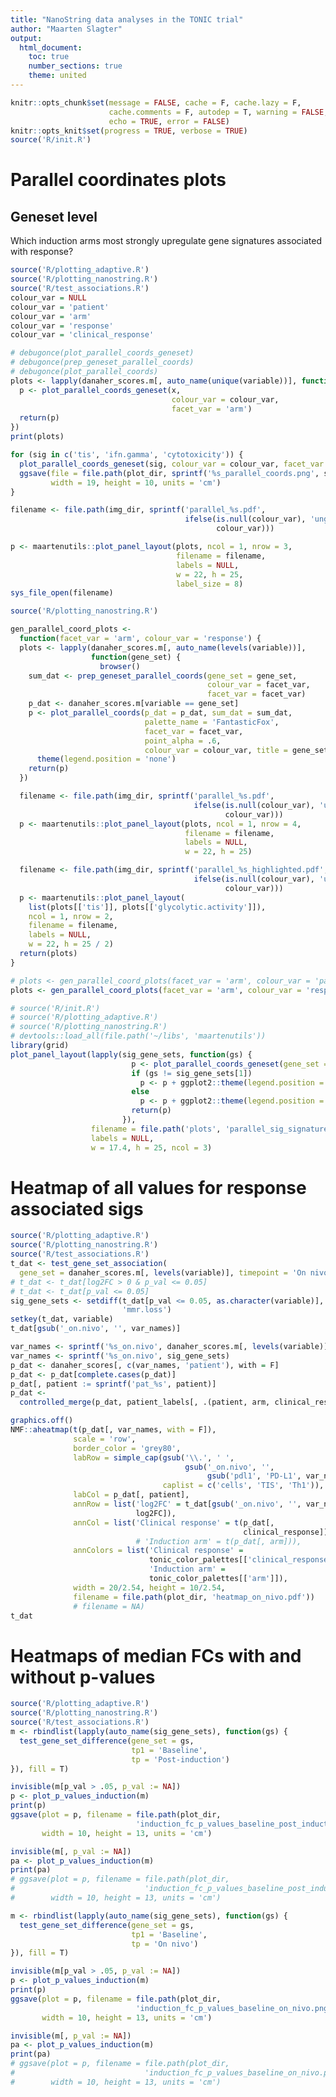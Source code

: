 ```yaml
---
title: "NanoString data analyses in the TONIC trial"
author: "Maarten Slagter"
output:
  html_document:
    toc: true
    number_sections: true
    theme: united
---
```


```r
knitr::opts_chunk$set(message = FALSE, cache = F, cache.lazy = F,
                      cache.comments = F, autodep = T, warning = FALSE,
                      echo = TRUE, error = FALSE)
knitr::opts_knit$set(progress = TRUE, verbose = TRUE)
source('R/init.R')
```

# Parallel coordinates plots

## Geneset level

Which induction arms most strongly upregulate gene signatures associated with
response?

```r
source('R/plotting_adaptive.R')
source('R/plotting_nanostring.R')
source('R/test_associations.R')
colour_var = NULL
colour_var = 'patient'
colour_var = 'arm'
colour_var = 'response'
colour_var = 'clinical_response'

# debugonce(plot_parallel_coords_geneset)
# debugonce(prep_geneset_parallel_coords)
# debugonce(plot_parallel_coords)
plots <- lapply(danaher_scores.m[, auto_name(unique(variable))], function(x) {
  p <- plot_parallel_coords_geneset(x,
                                    colour_var = colour_var,
                                    facet_var = 'arm')
  return(p)
})
print(plots)
```

```r
for (sig in c('tis', 'ifn.gamma', 'cytotoxicity')) {
  plot_parallel_coords_geneset(sig, colour_var = colour_var, facet_var = 'arm')
  ggsave(file = file.path(plot_dir, sprintf('%s_parallel_coords.png', sig)), 
         width = 19, height = 10, units = 'cm')
}
```

```r
filename <- file.path(img_dir, sprintf('parallel_%s.pdf',
                                       ifelse(is.null(colour_var), 'ungrouped',
                                              colour_var)))

p <- maartenutils::plot_panel_layout(plots, ncol = 1, nrow = 3,
                                     filename = filename,
                                     labels = NULL,
                                     w = 22, h = 25,
                                     label_size = 8)
sys_file_open(filename)
```

```r
source('R/plotting_nanostring.R')

gen_parallel_coord_plots <-
  function(facet_var = 'arm', colour_var = 'response') {
  plots <- lapply(danaher_scores.m[, auto_name(levels(variable))],
                  function(gene_set) {
                    browser()
    sum_dat <- prep_geneset_parallel_coords(gene_set = gene_set,
                                            colour_var = facet_var,
                                            facet_var = facet_var)
    p_dat <- danaher_scores.m[variable == gene_set]
    p <- plot_parallel_coords(p_dat = p_dat, sum_dat = sum_dat,
                              palette_name = 'FantasticFox',
                              facet_var = facet_var,
                              point_alpha = .6,
                              colour_var = colour_var, title = gene_set) +
      theme(legend.position = 'none')
    return(p)
  })

  filename <- file.path(img_dir, sprintf('parallel_%s.pdf',
                                         ifelse(is.null(colour_var), 'ungrouped',
                                                colour_var)))
  p <- maartenutils::plot_panel_layout(plots, ncol = 1, nrow = 4,
                                       filename = filename,
                                       labels = NULL,
                                       w = 22, h = 25)

  filename <- file.path(img_dir, sprintf('parallel_%s_highlighted.pdf',
                                         ifelse(is.null(colour_var), 'ungrouped',
                                                colour_var)))
  p <- maartenutils::plot_panel_layout(
    list(plots[['tis']], plots[['glycolytic.activity']]),
    ncol = 1, nrow = 2,
    filename = filename,
    labels = NULL,
    w = 22, h = 25 / 2)
  return(plots)
}

# plots <- gen_parallel_coord_plots(facet_var = 'arm', colour_var = 'patient')
plots <- gen_parallel_coord_plots(facet_var = 'arm', colour_var = 'response')
```

```r
# source('R/init.R')
# source('R/plotting_adaptive.R')
# source('R/plotting_nanostring.R')
# devtools::load_all(file.path('~/libs', 'maartenutils'))
library(grid)
plot_panel_layout(lapply(sig_gene_sets, function(gs) {
                           p <- plot_parallel_coords_geneset(gene_set = gs)
                           if (gs != sig_gene_sets[1])
                             p <- p + ggplot2::theme(legend.position = 'none')
                           else
                             p <- p + ggplot2::theme(legend.position = 'right')
                           return(p)
                         }),
                  filename = file.path('plots', 'parallel_sig_signatures.pdf'),
                  labels = NULL,
                  w = 17.4, h = 25, ncol = 3)
```

# Heatmap of all values for response associated sigs

```r
source('R/plotting_adaptive.R')
source('R/plotting_nanostring.R')
source('R/test_associations.R')
t_dat <- test_gene_set_association(
  gene_set = danaher_scores.m[, levels(variable)], timepoint = 'On nivo')
# t_dat <- t_dat[log2FC > 0 & p_val <= 0.05]
# t_dat <- t_dat[p_val <= 0.05]
sig_gene_sets <- setdiff(t_dat[p_val <= 0.05, as.character(variable)], 
                         'mmr.loss')
setkey(t_dat, variable)
t_dat[gsub('_on.nivo', '', var_names)]
```

```r
var_names <- sprintf('%s_on.nivo', danaher_scores.m[, levels(variable)])
var_names <- sprintf('%s_on.nivo', sig_gene_sets)
p_dat <- danaher_scores[, c(var_names, 'patient'), with = F]
p_dat <- p_dat[complete.cases(p_dat)]
p_dat[, patient := sprintf('pat_%s', patient)]
p_dat <-
  controlled_merge(p_dat, patient_labels[, .(patient, arm, clinical_response)])

```

```r
graphics.off()
NMF::aheatmap(t(p_dat[, var_names, with = F]),
              scale = 'row',
              border_color = 'grey80',
              labRow = simple_cap(gsub('\\.', ' ',
                                       gsub('_on.nivo', '',
                                            gsub('pdl1', 'PD-L1', var_names))),
                                  caplist = c('cells', 'TIS', 'Th1')),
              labCol = p_dat[, patient],
              annRow = list('log2FC' = t_dat[gsub('_on.nivo', '', var_names),
                            log2FC]),
              annCol = list('Clinical response' = t(p_dat[,
                                                    clinical_response])),
                            # 'Induction arm' = t(p_dat[, arm])),
              annColors = list('Clinical response' =
                               tonic_color_palettes[['clinical_response']],
                               'Induction arm' =
                               tonic_color_palettes[['arm']]),
              width = 20/2.54, height = 10/2.54, 
              filename = file.path(plot_dir, 'heatmap_on_nivo.pdf'))
              # filename = NA)
t_dat
```

# Heatmaps of median FCs with and without p-values

```r
source('R/plotting_adaptive.R')
source('R/plotting_nanostring.R')
source('R/test_associations.R')
m <- rbindlist(lapply(auto_name(sig_gene_sets), function(gs) {
  test_gene_set_difference(gene_set = gs,
                           tp1 = 'Baseline',
                           tp = 'Post-induction')
}), fill = T)

invisible(m[p_val > .05, p_val := NA])
p <- plot_p_values_induction(m)
print(p)
ggsave(plot = p, filename = file.path(plot_dir,
                            'induction_fc_p_values_baseline_post_induction.png'),
       width = 10, height = 13, units = 'cm')
```

```r
invisible(m[, p_val := NA])
pa <- plot_p_values_induction(m)
print(pa)
# ggsave(plot = p, filename = file.path(plot_dir,
#                             'induction_fc_p_values_baseline_post_induction.png'),
#        width = 10, height = 13, units = 'cm')
```

```r
m <- rbindlist(lapply(auto_name(sig_gene_sets), function(gs) {
  test_gene_set_difference(gene_set = gs,
                           tp1 = 'Baseline',
                           tp = 'On nivo')
}), fill = T)

invisible(m[p_val > .05, p_val := NA])
p <- plot_p_values_induction(m)
print(p)
ggsave(plot = p, filename = file.path(plot_dir,
                            'induction_fc_p_values_baseline_on_nivo.png'),
       width = 10, height = 13, units = 'cm')
```

```r
invisible(m[, p_val := NA])
pa <- plot_p_values_induction(m)
print(pa)
# ggsave(plot = p, filename = file.path(plot_dir,
#                             'induction_fc_p_values_baseline_on_nivo.png'),
#        width = 10, height = 13, units = 'cm')
```

